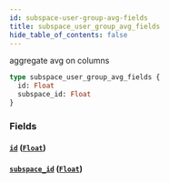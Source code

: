 ```yaml
---
id: subspace-user-group-avg-fields
title: subspace_user_group_avg_fields
hide_table_of_contents: false
---
```



aggregate avg on columns

```graphql
type subspace_user_group_avg_fields {
  id: Float
  subspace_id: Float
}
```


### Fields

#### [`id`](#) ([`Float`](../scalars/float))




#### [`subspace_id`](#) ([`Float`](../scalars/float))






